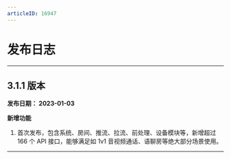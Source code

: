 ```yaml
---
articleID: 16947
---
```



# 发布日志

- - -


## 3.1.1 版本 <a id="3.1.1"></a>

**发布日期： 2023-01-03**


**新增功能**

1. 首次发布，包含系统、房间、推流、拉流、前处理、设备模块等，新增超过 166 个 API 接口，能够满足如 1v1 音视频通话、语聊房等绝大部分场景使用。

---